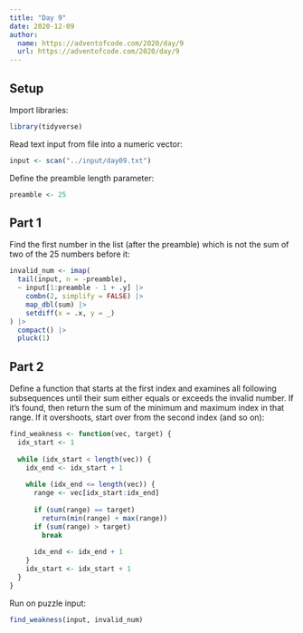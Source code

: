 ```yaml
---
title: "Day 9"
date: 2020-12-09
author:
  name: https://adventofcode.com/2020/day/9
  url: https://adventofcode.com/2020/day/9
---
```


## Setup

Import libraries:

```r

library(tidyverse)

```

Read text input from file into a numeric vector:

```r

input <- scan("../input/day09.txt")

```

Define the preamble length parameter:

```r

preamble <- 25

```

## Part 1

Find the first number in the list (after the preamble) which is not the sum of two of the 25 numbers before it:

```r

invalid_num <- imap(
  tail(input, n = -preamble),
  ~ input[1:preamble - 1 + .y] |> 
    combn(2, simplify = FALSE) |> 
    map_dbl(sum) |> 
    setdiff(x = .x, y = _)
) |> 
  compact() |> 
  pluck(1)

```

## Part 2

Define a function that starts at the first index and examines all following subsequences until their sum either equals or exceeds the invalid number. If it's found, then return the sum of the minimum and maximum index in that range. If it overshoots, start over from the second index (and so on):

```r

find_weakness <- function(vec, target) {
  idx_start <- 1
  
  while (idx_start < length(vec)) {
    idx_end <- idx_start + 1
    
    while (idx_end <= length(vec)) {
      range <- vec[idx_start:idx_end]
      
      if (sum(range) == target)
        return(min(range) + max(range))
      if (sum(range) > target)
        break
      
      idx_end <- idx_end + 1
    }
    idx_start <- idx_start + 1
  }
}

```

Run on puzzle input:

```r

find_weakness(input, invalid_num)

```

